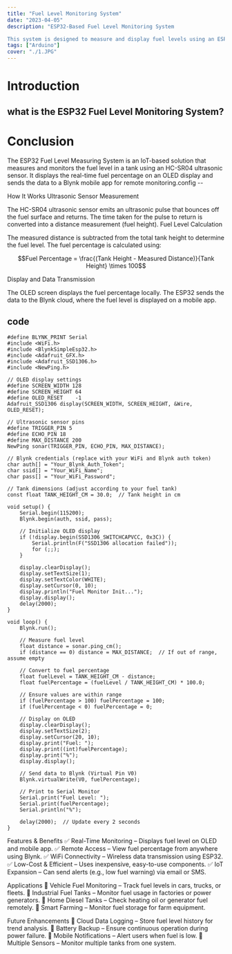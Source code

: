 ```yaml
---
title: "Fuel Level Monitoring System"
date: "2023-04-05"
description: "ESP32-Based Fuel Level Monitoring System

This system is designed to measure and display fuel levels using an ESP32 microcontroller. The setup includes an ultrasonic sensor to measure fuel height, an OLED display for real-time readings, and a mobile interface for remote monitoring. "
tags: ["Arduino"]
cover: "./1.JPG"
---
```

# Introduction
## what is the ESP32 Fuel Level Monitoring System?


# Conclusion
The ESP32 Fuel Level Measuring System is an IoT-based solution that measures and monitors the fuel level in a tank using an HC-SR04 ultrasonic sensor. It displays the real-time fuel percentage on an OLED display and sends the data to a Blynk mobile app for remote monitoring.config --

How It Works
Ultrasonic Sensor Measurement

The HC-SR04 ultrasonic sensor emits an ultrasonic pulse that bounces off the fuel surface and returns. The time taken for the pulse to return is converted into a distance measurement (fuel height). Fuel Level Calculation

The measured distance is subtracted from the total tank height to determine the fuel level.
The fuel percentage is calculated using:
```math
Fuel Percentage = \frac{(Tank Height - Measured Distance)}{Tank Height} \times 100
```

Display and Data Transmission

The OLED screen displays the fuel percentage locally.
The ESP32 sends the data to the Blynk cloud, where the fuel level is displayed on a mobile app.

## code 

```
#define BLYNK_PRINT Serial
#include <WiFi.h>
#include <BlynkSimpleEsp32.h>
#include <Adafruit_GFX.h>
#include <Adafruit_SSD1306.h>
#include <NewPing.h>

// OLED display settings
#define SCREEN_WIDTH 128
#define SCREEN_HEIGHT 64
#define OLED_RESET    -1
Adafruit_SSD1306 display(SCREEN_WIDTH, SCREEN_HEIGHT, &Wire, OLED_RESET);

// Ultrasonic sensor pins
#define TRIGGER_PIN 5
#define ECHO_PIN 18
#define MAX_DISTANCE 200
NewPing sonar(TRIGGER_PIN, ECHO_PIN, MAX_DISTANCE);

// Blynk credentials (replace with your WiFi and Blynk auth token)
char auth[] = "Your_Blynk_Auth_Token";
char ssid[] = "Your_WiFi_Name";
char pass[] = "Your_WiFi_Password";

// Tank dimensions (adjust according to your fuel tank)
const float TANK_HEIGHT_CM = 30.0;  // Tank height in cm

void setup() {
    Serial.begin(115200);
    Blynk.begin(auth, ssid, pass);

    // Initialize OLED display
    if (!display.begin(SSD1306_SWITCHCAPVCC, 0x3C)) {
        Serial.println(F("SSD1306 allocation failed"));
        for (;;);
    }

    display.clearDisplay();
    display.setTextSize(1);
    display.setTextColor(WHITE);
    display.setCursor(0, 10);
    display.println("Fuel Monitor Init...");
    display.display();
    delay(2000);
}

void loop() {
    Blynk.run();
    
    // Measure fuel level
    float distance = sonar.ping_cm();
    if (distance == 0) distance = MAX_DISTANCE;  // If out of range, assume empty

    // Convert to fuel percentage
    float fuelLevel = TANK_HEIGHT_CM - distance;
    float fuelPercentage = (fuelLevel / TANK_HEIGHT_CM) * 100.0;

    // Ensure values are within range
    if (fuelPercentage > 100) fuelPercentage = 100;
    if (fuelPercentage < 0) fuelPercentage = 0;

    // Display on OLED
    display.clearDisplay();
    display.setTextSize(2);
    display.setCursor(20, 10);
    display.print("Fuel: ");
    display.print((int)fuelPercentage);
    display.print("%");
    display.display();

    // Send data to Blynk (Virtual Pin V0)
    Blynk.virtualWrite(V0, fuelPercentage);

    // Print to Serial Monitor
    Serial.print("Fuel Level: ");
    Serial.print(fuelPercentage);
    Serial.println("%");

    delay(2000);  // Update every 2 seconds
}
```

Features & Benefits
✅ Real-Time Monitoring – Displays fuel level on OLED and mobile app.
✅ Remote Access – View fuel percentage from anywhere using Blynk.
✅ WiFi Connectivity – Wireless data transmission using ESP32.
✅ Low-Cost & Efficient – Uses inexpensive, easy-to-use components.
✅ IoT Expansion – Can send alerts (e.g., low fuel warning) via email or SMS.

Applications
🔹 Vehicle Fuel Monitoring – Track fuel levels in cars, trucks, or fleets.
🔹 Industrial Fuel Tanks – Monitor fuel usage in factories or power generators.
🔹 Home Diesel Tanks – Check heating oil or generator fuel remotely.
🔹 Smart Farming – Monitor fuel storage for farm equipment.

Future Enhancements
🔹 Cloud Data Logging – Store fuel level history for trend analysis.
🔹 Battery Backup – Ensure continuous operation during power failure.
🔹 Mobile Notifications – Alert users when fuel is low.
🔹 Multiple Sensors – Monitor multiple tanks from one system.

